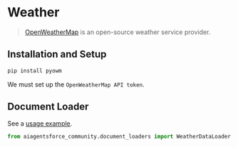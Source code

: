 # Weather

>[OpenWeatherMap](https://openweathermap.org/) is an open-source weather service provider.



## Installation and Setup

```bash
pip install pyowm
```

We must set up the `OpenWeatherMap API token`.

## Document Loader

See a [usage example](/docs/integrations/document_loaders/weather).

```python
from aiagentsforce_community.document_loaders import WeatherDataLoader
```
